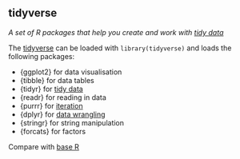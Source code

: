 ## tidyverse

<dfn>A set of R packages that help you create and work with [tidy data](t.html#tidy-data)</dfn>

The [tidyverse](https://www.tidyverse.org/){target="_blank"} can be loaded with `library(tidyverse)` and loads the following packages:

* {ggplot2} for data visualisation
* {tibble} for data tables
* {tidyr} for [tidy data](t.html#tidy-data)
* {readr} for reading in data
* {purrr} for [iteration](i.html#iteration)
* {dplyr} for [data wrangling](d.html#data-wrangling)
* {stringr} for string manipulation
* {forcats} for factors

Compare with [base R](b.html#base-r)
